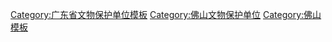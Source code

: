 {{Navbox
|name = 佛山市境内的广东省文物保护单位
|title = [[佛山市境内的广东省文物保护单位列表|佛山市境内的广东省文物保护单位]]
|listclass=hlist
|style = text-align:left;
|groupstyle = text-align:center;
|state = {{{state<includeonly>|collapsed</includeonly>}}}
|above =
 
|group1 = [[禅城区]]
|list1 = 
*[[佛山梁园|梁园]]
*[[河宕遗址]]
*[[林家厅及古民居群]]
*[[简氏别墅]]
*[[兆祥黄公祠]]
*[[霍氏古祠建筑群]]
*[[文会里嫁娶屋]]
 
|group2 = [[南海区]]
|list2 = 
*[[北涌亭]]
*[[西樵山遗址]]
*[[鱿鱼岗遗址]]
*[[曹氏大宗祠]]
*[[崔氏大宗祠]]
*[[绮亭陈公祠]]
*[[石燕岩采石遗址]]
*[[慈悲宫牌坊]]
*[[良二千石牌坊]]
*[[云泉仙馆]]
*[[平地黄氏大宗祠]]
*[[象林塔]]
*[[西华寺遗址]]
*[[方献夫墓]]
*[[钟边村钟氏大宗祠]]
*[[九江吴家大院]]
*[[四峰书院旧址]]
*[[仙迹丹泉]]
*[[烟桥何氏大宗祠]]
|group3 = [[顺德区]]
|list3 = 
*[[贞女桥]]
*[[何氏大宗祠]]
*[[青云塔 (佛山市)|青云塔]]
*[[明远桥]]
*[[陈氏大宗祠 (佛山市)|陈氏大宗祠]]
*[[西山庙_(顺德)|西山庙]]
*[[黄氏大宗祠 (顺德区)|黄氏大宗祠]]
*[[金楼及古建筑群]]
*[[尢列故居]]
*[[尊明苏公祠]]
*[[外村真武庙|真武庙]]
*[[刘氏大宗祠]]
*[[报功祠]]
*[[梅庄欧阳公祠]]
*[[冯氏贞节牌坊]]
*[[察院陈公祠]]
*[[聚奎阁]]
*[[七乡蟠龙水闸]]
*[[冰玉堂]]
*[[杏坛苏氏大宗祠]]
*[[千里驹故居]]
|group4 = [[三水区]]
|list4 = 
*[[胥江祖庙]]
*[[银洲贝丘遗址]]
*[[大旗头村古建筑群]]
*[[梁士诒故居]]
*[[魁岗文塔]]
 
|group5 = [[高明区]]
|list5 = 
*[[灵龟塔]]
*[[大岗山窑址]]
*[[谭平山故居]]
 
|belowstyle= text-align:center
|below = 已列为[[全国重点文物保护单位]]的不再列出，参见：[[广东全国重点文物保护单位列表]]
}}<noinclude>
[[Category:广东省文物保护单位模板]]
[[Category:佛山文物保护单位]]
[[Category:佛山模板]]
</noinclude>